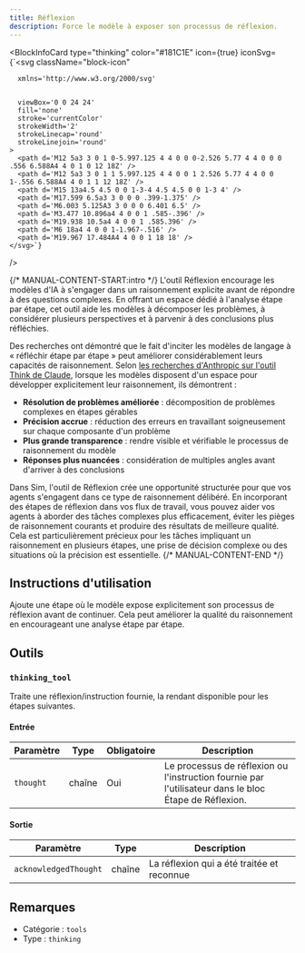 ```yaml
---
title: Réflexion
description: Force le modèle à exposer son processus de réflexion.
---
```



<BlockInfoCard 
  type="thinking"
  color="#181C1E"
  icon={true}
  iconSvg={`<svg className="block-icon"
      
      xmlns='http://www.w3.org/2000/svg'
      
      
      viewBox='0 0 24 24'
      fill='none'
      stroke='currentColor'
      strokeWidth='2'
      strokeLinecap='round'
      strokeLinejoin='round'
    >
      <path d='M12 5a3 3 0 1 0-5.997.125 4 4 0 0 0-2.526 5.77 4 4 0 0 0 .556 6.588A4 4 0 1 0 12 18Z' />
      <path d='M12 5a3 3 0 1 1 5.997.125 4 4 0 0 1 2.526 5.77 4 4 0 0 1-.556 6.588A4 4 0 1 1 12 18Z' />
      <path d='M15 13a4.5 4.5 0 0 1-3-4 4.5 4.5 0 0 1-3 4' />
      <path d='M17.599 6.5a3 3 0 0 0 .399-1.375' />
      <path d='M6.003 5.125A3 3 0 0 0 6.401 6.5' />
      <path d='M3.477 10.896a4 4 0 0 1 .585-.396' />
      <path d='M19.938 10.5a4 4 0 0 1 .585.396' />
      <path d='M6 18a4 4 0 0 1-1.967-.516' />
      <path d='M19.967 17.484A4 4 0 0 1 18 18' />
    </svg>`}
/>

{/* MANUAL-CONTENT-START:intro */}
L'outil Réflexion encourage les modèles d'IA à s'engager dans un raisonnement explicite avant de répondre à des questions complexes. En offrant un espace dédié à l'analyse étape par étape, cet outil aide les modèles à décomposer les problèmes, à considérer plusieurs perspectives et à parvenir à des conclusions plus réfléchies.

Des recherches ont démontré que le fait d'inciter les modèles de langage à « réfléchir étape par étape » peut améliorer considérablement leurs capacités de raisonnement. Selon [les recherches d'Anthropic sur l'outil Think de Claude](https://www.anthropic.com/engineering/claude-think-tool), lorsque les modèles disposent d'un espace pour développer explicitement leur raisonnement, ils démontrent :

- **Résolution de problèmes améliorée** : décomposition de problèmes complexes en étapes gérables
- **Précision accrue** : réduction des erreurs en travaillant soigneusement sur chaque composante d'un problème
- **Plus grande transparence** : rendre visible et vérifiable le processus de raisonnement du modèle
- **Réponses plus nuancées** : considération de multiples angles avant d'arriver à des conclusions

Dans Sim, l'outil de Réflexion crée une opportunité structurée pour que vos agents s'engagent dans ce type de raisonnement délibéré. En incorporant des étapes de réflexion dans vos flux de travail, vous pouvez aider vos agents à aborder des tâches complexes plus efficacement, éviter les pièges de raisonnement courants et produire des résultats de meilleure qualité. Cela est particulièrement précieux pour les tâches impliquant un raisonnement en plusieurs étapes, une prise de décision complexe ou des situations où la précision est essentielle.
{/* MANUAL-CONTENT-END */}

## Instructions d'utilisation

Ajoute une étape où le modèle expose explicitement son processus de réflexion avant de continuer. Cela peut améliorer la qualité du raisonnement en encourageant une analyse étape par étape.

## Outils

### `thinking_tool`

Traite une réflexion/instruction fournie, la rendant disponible pour les étapes suivantes.

#### Entrée

| Paramètre | Type | Obligatoire | Description |
| --------- | ---- | ----------- | ----------- |
| `thought` | chaîne | Oui | Le processus de réflexion ou l'instruction fournie par l'utilisateur dans le bloc Étape de Réflexion. |

#### Sortie

| Paramètre | Type | Description |
| --------- | ---- | ----------- |
| `acknowledgedThought` | chaîne | La réflexion qui a été traitée et reconnue |

## Remarques

- Catégorie : `tools`
- Type : `thinking`
